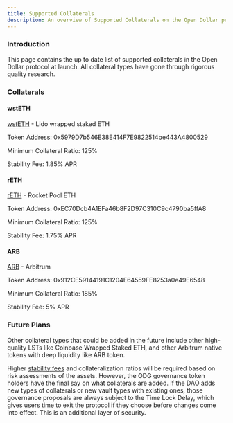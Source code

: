 ```yaml
---
title: Supported Collaterals
description: An overview of Supported Collaterals on the Open Dollar protocol.
---
```


### Introduction

This page contains the up to date list of supported collaterals in the Open Dollar protocol at launch. All collateral types have gone through rigorous quality research.

### Collaterals

#### wstETH

[wstETH](https://arbiscan.io/token/0x5979D7b546E38E414F7E9822514be443A4800529) - Lido wrapped staked ETH

Token Address: 0x5979D7b546E38E414F7E9822514be443A4800529

Minimum Collateral Ratio: 125%

Stability Fee: 1.85% APR

#### rETH

[rETH](https://arbiscan.io/token/0xec70dcb4a1efa46b8f2d97c310c9c4790ba5ffa8) - Rocket Pool ETH

Token Address: 0xEC70Dcb4A1EFa46b8F2D97C310C9c4790ba5ffA8

Minimum Collateral Ratio: 125%

Stability Fee: 1.75% APR

#### ARB

[ARB](https://arbiscan.io/token/0x912ce59144191c1204e64559fe8253a0e49e6548) - Arbitrum

Token Address: 0x912CE59144191C1204E64559FE8253a0e49E6548

Minimum Collateral Ratio: 185%

Stability Fee: 5% APR

### Future Plans

Other collateral types that could be added in the future include other high-quality LSTs like Coinbase Wrapped Staked ETH, and other Arbitrum native tokens with deep liquidity like ARB token.

Higher [stability fees](https://docs.opendollar.com/Fees) and collateralization ratios will be required based on risk assessments of the assets. However, the ODG governance token holders have the final say on what collaterals are added. If the DAO adds new types of collaterals or new vault types with existing ones, those governance proposals are always subject to the Time Lock Delay, which gives users time to exit the protocol if they choose before changes come into effect. This is an additional layer of security.
